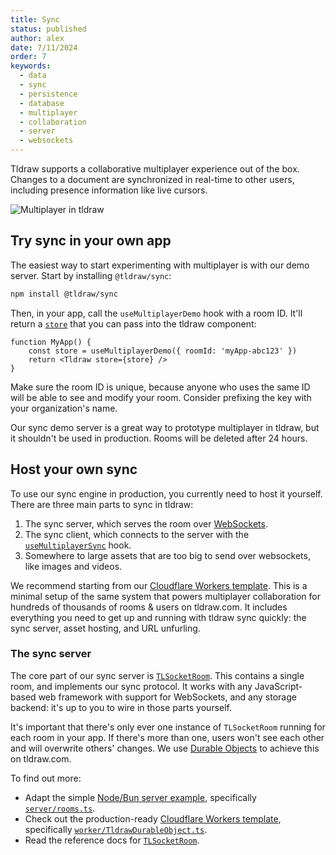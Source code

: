 ```yaml
---
title: Sync
status: published
author: alex
date: 7/11/2024
order: 7
keywords:
  - data
  - sync
  - persistence
  - database
  - multiplayer
  - collaboration
  - server
  - websockets
---
```


Tldraw supports a collaborative multiplayer experience out of the box. Changes to a document are
synchronized in real-time to other users, including presence information like live cursors.

<div className="article__image" style={{ border: 'none' }}>
	<img
		alt="Multiplayer in tldraw"
		src="/images/multiplayer.gif"
		style={{
			// learn this one weird trick for transparent animated gifs. doctors hate her!!!
			mask: 'url(/images/multiplayer_mask.png) luminance center 100% / 100% no-repeat',
			WebkitMask: 'url(/images/multiplayer_mask.png) luminance center 100% / 100% no-repeat',
		}}
	/>
</div>

## Try sync in your own app

The easiest way to start experimenting with multiplayer is with our demo server. Start by installing
`@tldraw/sync`:

```bash
npm install @tldraw/sync
```

Then, in your app, call the `useMultiplayerDemo` hook with a room ID. It'll return a
[`store`](/docs/persistence#The-store-prop) that you can pass into the tldraw component:

```tsx
function MyApp() {
	const store = useMultiplayerDemo({ roomId: 'myApp-abc123' })
	return <Tldraw store={store} />
}
```

Make sure the room ID is unique, because anyone who uses the same ID will be able to see and modify
your room. Consider prefixing the key with your organization's name.

Our sync demo server is a great way to prototype multiplayer in tldraw, but it shouldn't be used in
production. Rooms will be deleted after 24 hours.

## Host your own sync

To use our sync engine in production, you currently need to host it yourself. There are three main
parts to sync in tldraw:

1. The sync server, which serves the room over [WebSockets](https://developer.mozilla.org/en-US/docs/Web/API/WebSockets_API).
2. The sync client, which connects to the server with the [`useMultiplayerSync`](?) hook.
3. Somewhere to large assets that are too big to send over websockets, like images and videos.

We recommend starting from our [Cloudflare Workers
template](https://github.com/tldraw/cloudflare-workers-template). This is a minimal setup of the
same system that powers multiplayer collaboration for hundreds of thousands of rooms & users on
tldraw.com. It includes everything you need to get up and running with tldraw sync quickly: the sync
server, asset hosting, and URL unfurling.

### The sync server

The core part of our sync server is [`TLSocketRoom`](?). This contains a single room, and implements
our sync protocol. It works with any JavaScript-based web framework with support for WebSockets, and
any storage backend: it's up to you to wire in those parts yourself.

<Callout>

It's important that there's only ever one instance of `TLSocketRoom` running for each room in your
app. If there's more than one, users won't see each other and will overwrite others' changes. We use
[Durable Objects](https://developers.cloudflare.com/durable-objects/) to achieve this on tldraw.com.

</Callout>

To find out more:

- Adapt the simple [Node/Bun server
  example](https://github.com/tldraw/tldraw/tree/main/apps/simple-server-example), specifically
  [`server/rooms.ts`](https://github.com/tldraw/tldraw/blob/main/apps/simple-server-example/src/server/rooms.ts).
- Check out the production-ready [Cloudflare Workers
  template](https://github.com/tldraw/cloudflare-workers-template), specifically
  [`worker/TldrawDurableObject.ts`](https://github.com/tldraw/cloudflare-workers-template/main/worker/TldrawDurableObject.ts).
- Read the reference docs for [`TLSocketRoom`](?).
